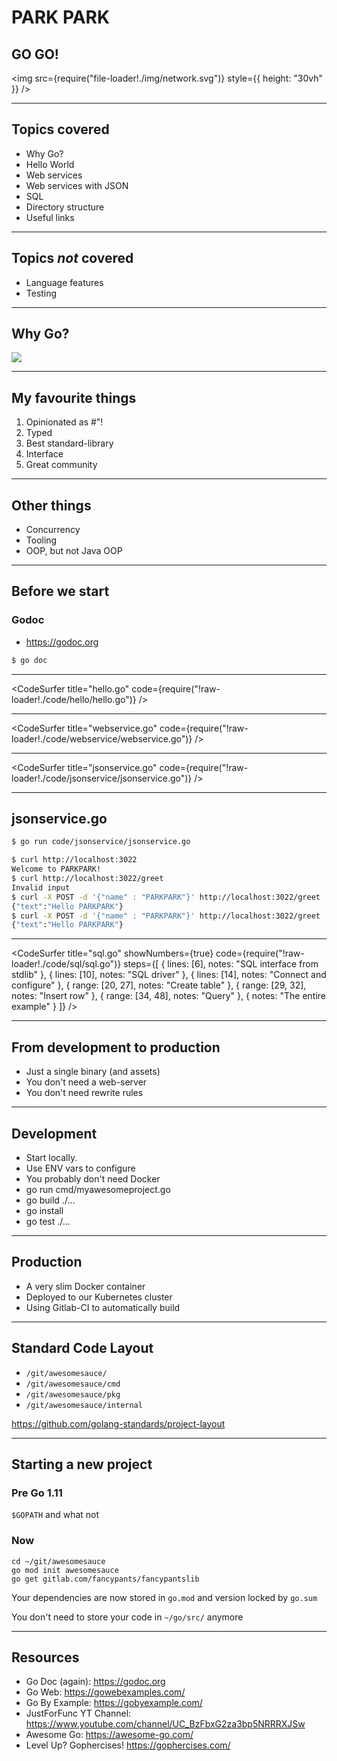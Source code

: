 
# PARK PARK

## GO GO!

<img
  src={require("file-loader!./img/network.svg")}
  style={{ height: "30vh" }}
/>

---

## Topics covered

- Why Go?
- Hello World
- Web services
- Web services with JSON
- SQL
- Directory structure
- Useful links

---

## Topics _not_ covered

- Language features
- Testing

---

## Why Go?

<Appear>
  <img
    src={require("!file-loader!./img/gotham.svg")}
    style={{ width: "80vw" }}
  />
</Appear>

---

## My favourite things

1. Opinionated as #"!
2. Typed
3. Best standard-library
4. Interface
5. Great community

---

## Other things

- Concurrency
- Tooling
- OOP, but not Java OOP

---

## Before we start

### Godoc

- https://godoc.org

```bash
$ go doc
```

---

<CodeSurfer
  title="hello.go"
  code={require("!raw-loader!./code/hello/hello.go")}
/>

---

<CodeSurfer
  title="webservice.go"
  code={require("!raw-loader!./code/webservice/webservice.go")}
/>

---

<CodeSurfer
  title="jsonservice.go"
  code={require("!raw-loader!./code/jsonservice/jsonservice.go")}
/>

---

## jsonservice.go

```bash
$ go run code/jsonservice/jsonservice.go
```

```bash
$ curl http://localhost:3022
Welcome to PARKPARK!
$ curl http://localhost:3022/greet
Invalid input
$ curl -X POST -d '{"name" : "PARKPARK"}' http://localhost:3022/greet
{"text":"Hello PARKPARK"}
$ curl -X POST -d '{"name" : "PARKPARK"}' http://localhost:3022/greet
{"text":"Hello PARKPARK"}
```

---

<CodeSurfer
  title="sql.go"
  showNumbers={true}
  code={require("!raw-loader!./code/sql/sql.go")}
  steps={[
    { lines: [6], notes: "SQL interface from stdlib" },
    { lines: [10], notes: "SQL driver" },
    { lines: [14], notes: "Connect and configure" },
    { range: [20, 27], notes: "Create table" },
    { range: [29, 32], notes: "Insert row" },
    { range: [34, 48], notes: "Query" },
    { notes: "The entire example" }
  ]}
/>

---

## From development to production

- Just a single binary (and assets)
- You don't need a web-server
- You don't need rewrite rules

---

## Development

- Start locally.
- Use ENV vars to configure
- You probably don't need Docker
- go run cmd/myawesomeproject.go
- go build ./...
- go install
- go test ./...

---

## Production

- A very slim Docker container
- Deployed to our Kubernetes cluster
- Using Gitlab-CI to automatically build

---

## Standard Code Layout

- `/git/awesomesauce/`
- `/git/awesomesauce/cmd`
- `/git/awesomesauce/pkg`
- `/git/awesomesauce/internal`

https://github.com/golang-standards/project-layout

---

## Starting a new project

### Pre Go 1.11

`$GOPATH` and what not

### Now

```
cd ~/git/awesomesauce
go mod init awesomesauce
go get gitlab.com/fancypants/fancypantslib
```

Your dependencies are now stored in `go.mod` and version locked by `go.sum`

You don't need to store your code in `~/go/src/` anymore

---

## Resources

- Go Doc (again): https://godoc.org
- Go Web: https://gowebexamples.com/
- Go By Example: https://gobyexample.com/
- JustForFunc YT Channel: https://www.youtube.com/channel/UC_BzFbxG2za3bp5NRRRXJSw
- Awesome Go: https://awesome-go.com/
- Level Up? Gophercises! https://gophercises.com/
